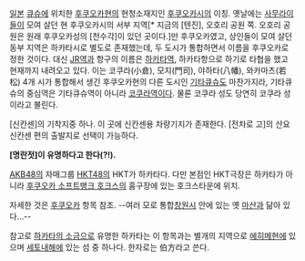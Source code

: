 {{{+1 博多 / Hakata }}}

[[일본]] [[큐슈]]에 위치한 [[후쿠오카]]현의 현청소재지인 [[후쿠오카]]시의 이칭. 옛날에는 [[사무라이]]들이 모여 살던 현 후쿠오카시의 서부 지역[* 지금의 [텐진], 오호리 공원 쪽. 오호리 공원은 원래 후쿠오카성의 [천수각]이 있던 곳이다.]만 후쿠오카였고, 상인들이 모여 살던 동부 지역은 하카타시로 별도로 존재했는데, 두 도시가 통합하면서 이름을 후쿠오카로 정한 것이다. 대신 [[JR]]역과 항구의 이름은 [[하카타역]], 하카타항으로 하기로 타협을 했고 현재까지 내려오고 있다. 이는 코쿠라(小倉), 모지(門司), 야하타(八幡), 와카마츠(若松) 4개 시가 통합해서 생긴 후쿠오카현의 다른 도시인 [[기타큐슈]]도 마찬가지라, 기타큐슈의 중심역은 기타큐슈역이 아니라 [[코쿠라역]]이다. 물론 코쿠라 성도 당연히 코쿠라 성이라고 불린다.

[신칸센]의 기착지중 하나. 이 곳에 신칸센용 차량기지가 존재한다. [전차로 고]의 산요신칸센 편의 출발지로 선택이 가능하다.

'''[명란젓]이 유명하다고 한다(?!).'''

[[AKB48]]의 자매그룹 [[HKT48]]의 HKT가 하카타다. 다만 본점인 HKT극장은 하카타가 아니라 [[후쿠오카 소프트뱅크 호크스]]의 홈구장에 있는 호크스타운에 위치.

자세한 것은 [[후쿠오카]] 항목 참조. --여러 모로 통합[[창원시]] 안에 있는 옛 [[마산]]과 닮아 있다...--

참고로 [[하카타의 소금]]으로 유명한 하카타는 이 항목과는 별개의 지역으로 [[에히메]]현에 있으며 [[세토내해]]에 있는 섬 중 하나다. 한자로는 伯方라고 쓴다.
